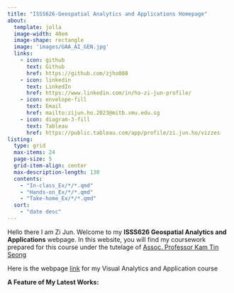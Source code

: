 ```yaml
---
title: "ISSS626-Geospatial Analytics and Applications Homepage"
about:
  template: jolla
  image-width: 40em
  image-shape: rectangle
  image: 'images/GAA_AI_GEN.jpg'
  links:
    - icon: github
      text: Github
      href: https://github.com/zjho008
    - icon: linkedin
      text: LinkedIn
      href: https://www.linkedin.com/in/ho-zi-jun-profile/
    - icon: envelope-fill
      text: Email
      href: mailto:zijun.ho.2023@mitb.smu.edu.sg
    - icon: diagram-3-fill
      text: Tableau
      href: https://public.tableau.com/app/profile/zi.jun.ho/vizzes
listing:
  type: grid
  max-items: 24
  page-size: 5
  grid-item-align: center
  max-description-length: 130
  contents:
    - "In-class_Ex/*/*.qmd"
    - "Hands-on_Ex/*/*.qmd"
    - "Take-home_Ex/*/*.qmd"
  sort: 
    - "date desc"
---
```


Hello there I am Zi Jun. Welcome to my **ISSS626 Geospatial Analytics and Applications** webpage. In this website, you will find my coursework prepared for this course under the tutelage of [Assoc. Professor Kam Tin Seong](https://faculty.smu.edu.sg/profile/kam-tin-seong-486)

Here is the webpage [link](https://isss608-zjho008.netlify.app/ "Visual Analytics and Application webpage") for my Visual Analytics and Application course

**A Feature of My Latest Works:**
